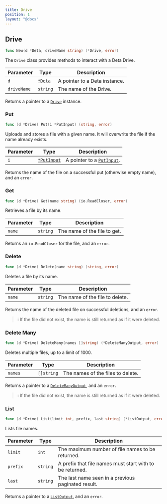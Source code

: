 ```yaml
---
title: Drive
position: 1
layout: "@docs"
---
```


## Drive

```go
func New(d *Deta, driveName string) (*Drive, error)
```

The `Drive` class provides methods to interact with a Deta Drive.

| Parameter  | Type     | Description           |
| ---------- | -------- | --------------------- |
| `d`        | [`*Deta`](./types#deta)  | A pointer to a Deta instance. |
| `driveName` | `string` | The name of the Drive. |

Returns a pointer to a [`Drive`](./types#drive) instance.

### Put

```go
func (d *Drive) Put(i *PutInput) (string, error)
```

Uploads and stores a file with a given name. It will overwrite the file if the name already exists.

| Parameter | Type | Description |
| --------- | ---- | ----------- |
| `i` | [`*PutInput`](./types#putinput) | A pointer to a [`PutInput`](./types#putinput). |

Returns the name of the file on a successful put (otherwise empty name), and an `error`.

### Get

```go
func (d *Drive) Get(name string) (io.ReadCloser, error)
```

Retrieves a file by its name.

| Parameter | Type | Description |
| --------- | ---- | ----------- |
| `name` | `string` | The name of the file to get. |

Returns an `io.ReadCloser` for the file, and an `error`.

### Delete

```go
func (d *Drive) Delete(name string) (string, error)
```

Deletes a file by its name.

| Parameter | Type | Description |
| --------- | ---- | ----------- |
| `name` | `string` | The name of the file to delete. |

Returns the name of the deleted file on successful deletions, and an `error`.

> ℹ️ If the file did not exist, the name is still returned as if it were deleted.

### Delete Many

```go
func (d *Drive) DeleteMany(names []string) (*DeleteManyOutput, error)
```

Deletes multiple files, up to a limit of 1000.

| Parameter | Type | Description |
| --------- | ---- | ----------- |
| `names` | `[]string` | The names of the files to delete. |

Returns a pointer to a [`DeleteManyOutput`](./types#deletemanyoutput), and an `error`.

> ℹ️ If the file did not exist, the name is still returned as if it were deleted.

### List

```go
func (d *Drive) List(limit int, prefix, last string) (*ListOutput, error)
```

Lists file names.

| Parameter | Type | Description |
| --------- | ---- | ----------- |
| `limit` | `int` | The maximum number of file names to be returned. |
| `prefix` | `string` | A prefix that file names must start with to be returned. |
| `last` | `string` | The last name seen in a previous paginated result. |

Returns a pointer to a [`ListOutput`](./types#listoutput), and an `error`.
